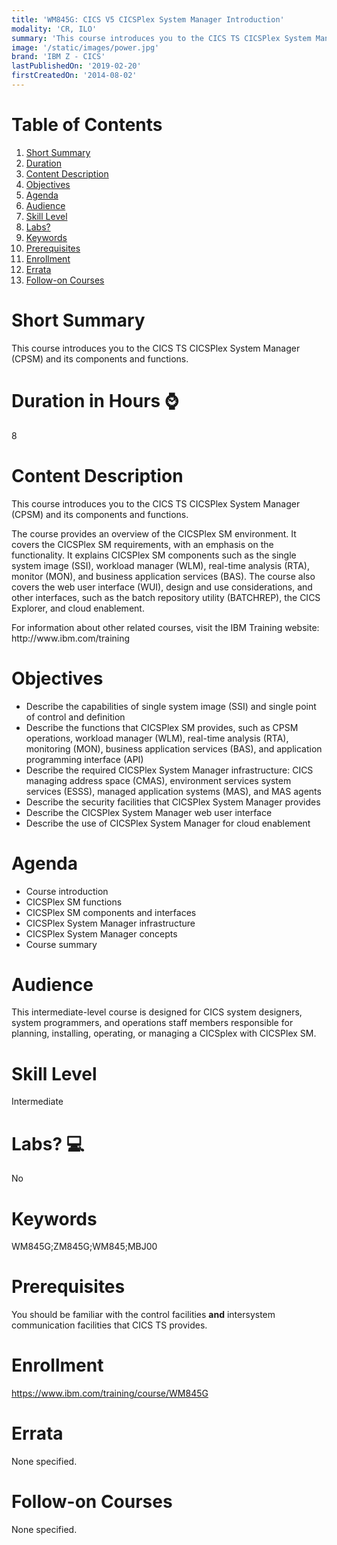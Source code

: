 ```yaml
---
title: 'WM845G: CICS V5 CICSPlex System Manager Introduction'
modality: 'CR, ILO'
summary: 'This course introduces you to the CICS TS CICSPlex System Manager (CPSM) and its components and functions.'
image: '/static/images/power.jpg'
brand: 'IBM Z - CICS'
lastPublishedOn: '2019-02-20'
firstCreatedOn: '2014-08-02'
---
```

# Table of Contents
1.  [Short Summary](#short-summary)
2.  [Duration](#duration-in-hours-)
3.  [Content Description](#content-description)
4.  [Objectives](#objectives)
5.  [Agenda](#agenda)
6.  [Audience](#audience)
7.  [Skill Level](#skill-level)
8.  [Labs?](#labs-)
9.  [Keywords](#keywords)
10. [Prerequisites](#prerequisites)
11. [Enrollment](#enrollment)
12. [Errata](#errata)
13. [Follow-on Courses](#follow-on-courses)

# Short Summary
This course introduces you to the CICS TS CICSPlex System Manager (CPSM) and its components and functions.

# Duration in Hours ⌚
8

# Content Description
<p>This course introduces you to the CICS TS CICSPlex System Manager (CPSM) and its components and functions.</p>

<p>The course provides an overview of the CICSPlex SM environment. It covers the CICSPlex SM requirements, with an emphasis on the functionality. It explains CICSPlex SM components such as the single system image (SSI), workload manager (WLM), real-time analysis (RTA), monitor (MON), and business application services (BAS). The course also covers the web user interface (WUI), design and use considerations, and other interfaces, such as the batch repository utility (BATCHREP), the CICS Explorer, and cloud enablement.</p>

<p>For information about other related courses, visit the IBM Training website:<br />
http://www.ibm.com/training</p>

# Objectives
<ul>
	<li>Describe the capabilities of single system image (SSI) and single point of control and definition</li>
	<li>Describe the functions that CICSPlex SM provides, such as CPSM operations, workload manager (WLM), real-time analysis (RTA), monitoring (MON), business application services (BAS), and application programming interface (API)</li>
	<li>Describe the required CICSPlex System Manager infrastructure: CICS managing address space (CMAS), environment services system services (ESSS), managed application systems (MAS), and MAS agents</li>
	<li>Describe the security facilities that CICSPlex System Manager provides</li>
	<li>Describe the CICSPlex System Manager web user interface</li>
	<li>Describe the use of CICSPlex System Manager for cloud enablement</li>
</ul>

# Agenda
<ul><li>Course introduction</li><li>CICSPlex SM functions</li><li>CICSPlex SM components and interfaces</li><li>CICSPlex System Manager infrastructure</li><li>CICSPlex System Manager concepts</li><li>Course summary</li></ul>

# Audience
<p>This intermediate-level course is designed for CICS system designers, system programmers, and operations staff members responsible for planning, installing, operating, or managing a CICSplex with CICSPlex SM.</p>

# Skill Level
Intermediate

# Labs? 💻
No

# Keywords
WM845G;ZM845G;WM845;MBJ00

# Prerequisites
<p>You should be familiar with the control facilities <strong>and</strong> intersystem communication facilities that CICS TS provides.</p>

# Enrollment
https://www.ibm.com/training/course/WM845G

# Errata
None specified.

# Follow-on Courses
None specified.

